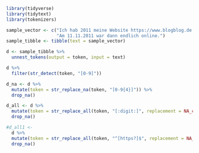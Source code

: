 ```r
library(tidyverse)
library(tidytext)
library(tokenizers)
```


```r
sample_vector <- c("Ich hab 2011 meine Website https://www.blogblog.de online gestellt!",
                   "Am 11.11.2011 war dann endlich online.") 
sample_tibble <- tibble(text = sample_vector)
```


```r
d <- sample_tibble %>% 
  unnest_tokens(output = token, input = text)
```

```r
d %>% 
  filter(str_detect(token, "[0-9]"))
```

```r
d_na <- d %>% 
  mutate(token = str_replace_na(token, "[0-9{4}]")) %>% 
  drop_na()
```

```r
d_all <- d %>% 
  mutate(token = str_replace_all(token, "[:digit:]", replacement = NA_character_)) %>% 
  drop_na()
```

```r
#d_all1 <-
  d %>% 
  mutate(token = str_replace_all(token, "^[https?]$", replacement = NA_character_)) %>%
  drop_na()
```


